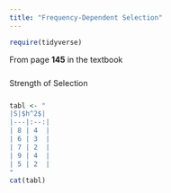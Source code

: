 ```yaml
---
title: "Frequency-Dependent Selection"
---
```


```r
require(tidyverse)
```

<div style = "margin-bottom:25px;">
From page **145** in the textbook
</div>

<div style = "margin-bottom:25px;">
Strength of Selection 
</div>

```r
tabl <- "
|S|$h^2$| 
|---|:--:|
| 8 | 4  |              
| 6 | 3  |              
| 7 | 2  |            
| 9 | 4  |            
| 5 | 2  |            
"
cat(tabl)
```